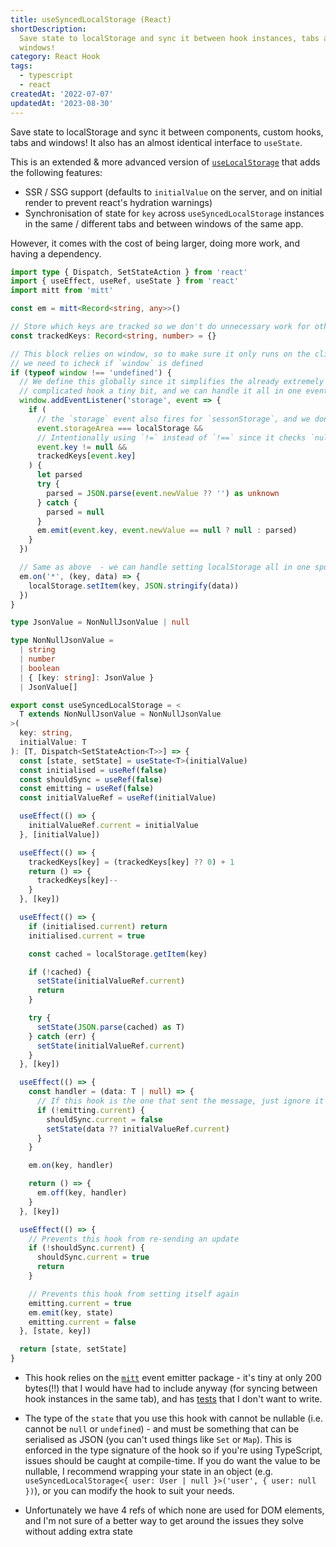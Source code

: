 ```yaml
---
title: useSyncedLocalStorage (React)
shortDescription:
  Save state to localStorage and sync it between hook instances, tabs and
  windows!
category: React Hook
tags:
  - typescript
  - react
createdAt: '2022-07-07'
updatedAt: '2023-08-30'
---
```


Save state to localStorage and sync it between components, custom hooks, tabs
and windows! It also has an almost identical interface to `useState`.

This is an extended & more advanced version of
[`useLocalStorage`](/snippets/use-local-storage) that adds the following
features:

- SSR / SSG support (defaults to `initialValue` on the server, and on initial
  render to prevent react's hydration warnings)
- Synchronisation of state for `key` across `useSyncedLocalStorage` instances in
  the same / different tabs and between windows of the same app.

However, it comes with the cost of being larger, doing more work, and having a
dependency.

```ts
import type { Dispatch, SetStateAction } from 'react'
import { useEffect, useRef, useState } from 'react'
import mitt from 'mitt'

const em = mitt<Record<string, any>>()

// Store which keys are tracked so we don't do unnecessary work for other uses of localStorage
const trackedKeys: Record<string, number> = {}

// This block relies on window, so to make sure it only runs on the client
// we need to icheck if `window` is defined
if (typeof window !== 'undefined') {
  // We define this globally since it simplifies the already extremely
  // complicated hook a tiny bit, and we can handle it all in one event handler
  window.addEventListener('storage', event => {
    if (
      // the `storage` event also fires for `sessonStorage`, and we don't care about that for this hook
      event.storageArea === localStorage &&
      // Intentionally using `!=` instead of `!==` since it checks `null` and `undefined`
      event.key != null &&
      trackedKeys[event.key]
    ) {
      let parsed
      try {
        parsed = JSON.parse(event.newValue ?? '') as unknown
      } catch {
        parsed = null
      }
      em.emit(event.key, event.newValue == null ? null : parsed)
    }
  })

  // Same as above  - we can handle setting localStorage all in one spot.
  em.on('*', (key, data) => {
    localStorage.setItem(key, JSON.stringify(data))
  })
}

type JsonValue = NonNullJsonValue | null

type NonNullJsonValue =
  | string
  | number
  | boolean
  | { [key: string]: JsonValue }
  | JsonValue[]

export const useSyncedLocalStorage = <
  T extends NonNullJsonValue = NonNullJsonValue
>(
  key: string,
  initialValue: T
): [T, Dispatch<SetStateAction<T>>] => {
  const [state, setState] = useState<T>(initialValue)
  const initialised = useRef(false)
  const shouldSync = useRef(false)
  const emitting = useRef(false)
  const initialValueRef = useRef(initialValue)

  useEffect(() => {
    initialValueRef.current = initialValue
  }, [initialValue])

  useEffect(() => {
    trackedKeys[key] = (trackedKeys[key] ?? 0) + 1
    return () => {
      trackedKeys[key]--
    }
  }, [key])

  useEffect(() => {
    if (initialised.current) return
    initialised.current = true

    const cached = localStorage.getItem(key)

    if (!cached) {
      setState(initialValueRef.current)
      return
    }

    try {
      setState(JSON.parse(cached) as T)
    } catch (err) {
      setState(initialValueRef.current)
    }
  }, [key])

  useEffect(() => {
    const handler = (data: T | null) => {
      // If this hook is the one that sent the message, just ignore it
      if (!emitting.current) {
        shouldSync.current = false
        setState(data ?? initialValueRef.current)
      }
    }

    em.on(key, handler)

    return () => {
      em.off(key, handler)
    }
  }, [key])

  useEffect(() => {
    // Prevents this hook from re-sending an update
    if (!shouldSync.current) {
      shouldSync.current = true
      return
    }

    // Prevents this hook from setting itself again
    emitting.current = true
    em.emit(key, state)
    emitting.current = false
  }, [state, key])

  return [state, setState]
}
```

<Note variant='info'>

- This hook relies on the [`mitt`](https://github.com/developit/mitt) event
  emitter package - it's tiny at only 200 bytes(!!) that I would have had to
  include anyway (for syncing between hook instances in the same tab), and has
  [tests](https://github.com/developit/mitt/blob/main/test/index_test.ts) that I
  don't want to write.

</Note>

<Note variant='warning'>

- The type of the `state` that you use this hook with cannot be nullable (i.e.
  cannot be `null` or `undefined`) - and must be something that can be
  serialised as JSON (you can't used things like `Set` or `Map`). This is
  enforced in the type signature of the hook so if you're using TypeScript,
  issues should be caught at compile-time. If you do want the value to be
  nullable, I recommend wrapping your state in an object (e.g.
  `useSyncedLocalStorage<{ user: User | null }>('user', { user: null })`), or
  you can modify the hook to suit your needs.

- Unfortunately we have 4 refs of which none are used for DOM elements, and I'm
  not sure of a better way to get around the issues they solve without adding
  extra state

</Note>
